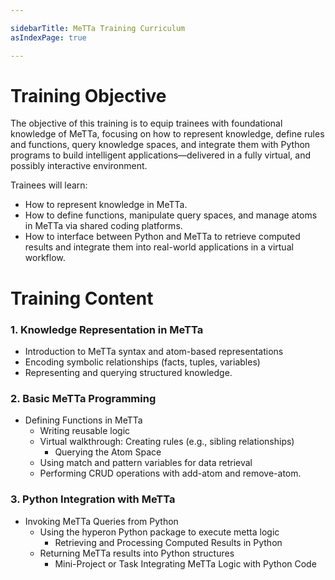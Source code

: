 ```yaml
---

sidebarTitle: MeTTa Training Curriculum
asIndexPage: true

---
```


# Training Objective
The objective of this training is to equip trainees with foundational knowledge of MeTTa, focusing on how to represent knowledge, define rules and functions, query knowledge spaces, and integrate them with Python programs to build intelligent applications—delivered in a fully virtual, and possibly interactive environment.

Trainees will learn:

- How to represent knowledge in MeTTa.
- How to define functions, manipulate query spaces, and manage atoms in MeTTa via shared coding platforms.
- How to interface between Python and MeTTa to retrieve computed results and integrate them into real-world applications in a virtual workflow.

# Training Content

### 1. Knowledge Representation in MeTTa

- Introduction to MeTTa syntax and atom-based representations
- Encoding symbolic relationships (facts, tuples, variables)
- Representing and querying structured knowledge.

### 2. Basic MeTTa Programming

- Defining Functions in MeTTa
    - Writing reusable logic
    - Virtual walkthrough: Creating rules (e.g., sibling relationships)
        - Querying the Atom Space
    - Using match and pattern variables for data retrieval
    - Performing CRUD operations with add-atom and remove-atom.

### 3. Python Integration with MeTTa

- Invoking MeTTa Queries from Python
    - Using the hyperon Python package to execute metta logic
        - Retrieving and Processing Computed Results in Python
    - Returning MeTTa results into Python structures
        - Mini-Project or Task Integrating MeTTa Logic with Python Code

